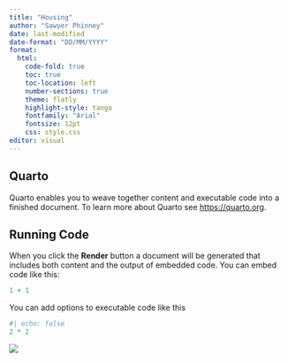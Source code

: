 ---
title: "Housing"
author: "Sawyer Phinney"
date: last-modified
date-format: "DD/MM/YYYY"
format:
  html:
    code-fold: true
    toc: true
    toc-location: left
    number-sections: true
    theme: flatly
    highlight-style: tango
    fontfamily: "Arial"
    fontsize: 12pt
    css: style.css
editor: visual
---

## Quarto

Quarto enables you to weave together content and executable code into a finished document. To learn more about Quarto see <https://quarto.org>.

## Running Code

When you click the **Render** button a document will be generated that includes both content and the output of embedded code. You can embed code like this:

```{r}
1 + 1
```

You can add options to executable code like this

```{r}
#| echo: false
2 * 2
```

![](ERI.png){.wide-image}
